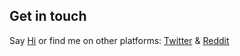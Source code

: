 ## Get in touch

Say [Hi](https://forms.office.com/Pages/ResponsePage.aspx?id=YpW2sDEzL0OUhERV1gX7c1ydkbxQFU9PrWOu7c3jAB1UQkRLS0NCVE9JREQxODBGWDlNNUlPSEtGNC4u) or find me on other platforms: [Twitter](https://twitter.com/JamesKVidler) & [Reddit](https://www.reddit.com/r/DodgeblockVR/)